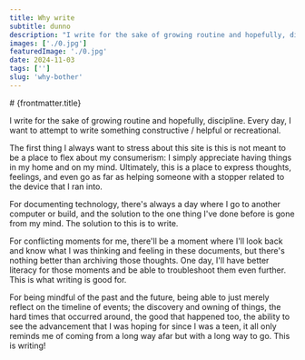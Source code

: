 ```yaml
---
title: Why write
subtitle: dunno
description: "I write for the sake of growing routine and hopefully, discipline. Every day, I want to attempt to write something constructive / helpful or recreational.The first thing I always want to stress about this site is this is not meant to be a place to flex about my consumerism: I simply appreciate having things in my home and on my mind. Ultimately, this is a place to express thoughts, feelings, and even go as far as helping someone with a stopper related to the device that I ran into."
images: ['./0.jpg']
featuredImage: './0.jpg'
date: 2024-11-03
tags: ['']
slug: 'why-bother'
---
```


<div class="content-header">
	# {frontmatter.title}
</div>

I write for the sake of growing routine and hopefully, discipline. Every day, I want to attempt to write something constructive / helpful or recreational.

The first thing I always want to stress about this site is this is not meant to be a place to flex about my consumerism: I simply appreciate having things in my home and on my mind. Ultimately, this is a place to express thoughts, feelings, and even go as far as helping someone with a stopper related to the device that I ran into. 

For documenting technology, there's always a day where I go to another computer or build, and the solution to the one thing I've done before is gone from my mind. The solution to this is to write.

For conflicting moments for me, there'll be a moment where I'll look back and know what I was thinking and feeling in these documents, but there's nothing better than archiving those thoughts. One day, I'll have better literacy for those moments and be able to troubleshoot them even further. This is what writing is good for.

For being mindful of the past and the future, being able to just merely reflect on the timeline of events; the discovery and owning of things, the hard times that occurred around, the good that happened too, the ability to see the advancement that I was hoping for since I was a teen, it all only reminds me of coming from a long way afar but with a long way to go. This is writing!